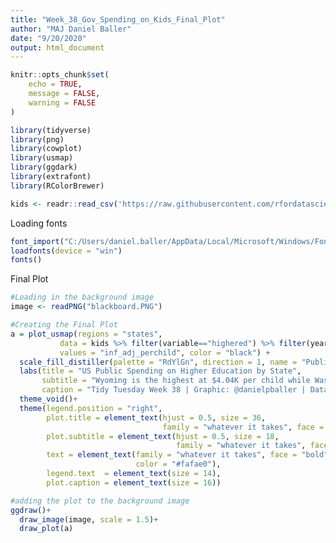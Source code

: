 ```yaml
---
title: "Week_38_Gov_Spending_on_Kids_Final_Plot"
author: "MAJ Daniel Baller"
date: "9/20/2020"
output: html_document
---
```


```r
knitr::opts_chunk$set(
	echo = TRUE,
	message = FALSE,
	warning = FALSE
)
```

```r
library(tidyverse)
library(png)
library(cowplot)
library(usmap)
library(ggdark)
library(extrafont)
library(RColorBrewer)
```

```r
kids <- readr::read_csv('https://raw.githubusercontent.com/rfordatascience/tidytuesday/master/data/2020/2020-09-15/kids.csv')
```

Loading fonts
```r
font_import("C:/Users/daniel.baller/AppData/Local/Microsoft/Windows/Fonts")
loadfonts(device = "win")
fonts()
```

Final Plot
```r
#Loading in the background image
image <- readPNG("blackboard.PNG")

#Creating the Final Plot
a = plot_usmap(regions = "states", 
           data = kids %>% filter(variable=="highered") %>% filter(year == 2016),
           values = "inf_adj_perchild", color = "black") + 
  scale_fill_distiller(palette = "RdYlGn", direction = 1, name = "Public spending \nin $1,000s per child")+
  labs(title = "US Public Spending on Higher Education by State",
       subtitle = "Wyoming is the highest at $4.04K per child while Washington DC is the lowest at $0.806K per child",
       caption = "Tidy Tuesday Week 38 | Graphic: @danielpballer | Data: Urban Institute")+
  theme_void()+
  theme(legend.position = "right",
        plot.title = element_text(hjust = 0.5, size = 36, 
                                  family = "whatever it takes", face = "bold"),
        plot.subtitle = element_text(hjust = 0.5, size = 18, 
                                     family = "whatever it takes", face = "bold"), 
        text = element_text(family = "whatever it takes", face = "bold", 
                            color = "#fafae0"),
        legend.text  = element_text(size = 14),
        plot.caption = element_text(size = 16))

#adding the plot to the background image
ggdraw()+
  draw_image(image, scale = 1.5)+
  draw_plot(a)
```

